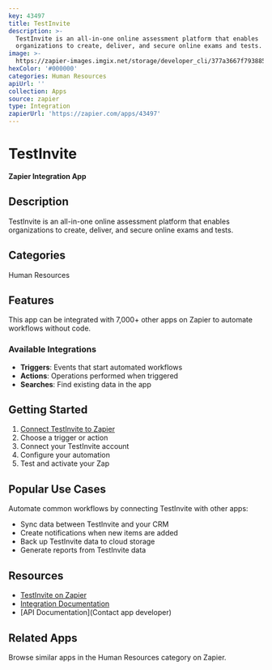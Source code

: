 ```yaml
---
key: 43497
title: TestInvite
description: >-
  TestInvite is an all-in-one online assessment platform that enables
  organizations to create, deliver, and secure online exams and tests.
image: >-
  https://zapier-images.imgix.net/storage/developer_cli/377a3667f793885c8654b5b60ae8e30d_2.png?auto=format%2Ccompress&ixlib=python-3.0.0&q=50
hexColor: '#000000'
categories: Human Resources
apiUrl: ''
collection: Apps
source: zapier
type: Integration
zapierUrl: 'https://zapier.com/apps/43497'
---
```

# TestInvite

**Zapier Integration App**

## Description

TestInvite is an all-in-one online assessment platform that enables organizations to create, deliver, and secure online exams and tests.

## Categories

Human Resources

## Features

This app can be integrated with 7,000+ other apps on Zapier to automate workflows without code.

### Available Integrations

- **Triggers**: Events that start automated workflows
- **Actions**: Operations performed when triggered
- **Searches**: Find existing data in the app

## Getting Started

1. [Connect TestInvite to Zapier](https://zapier.com/apps/43497)
2. Choose a trigger or action
3. Connect your TestInvite account
4. Configure your automation
5. Test and activate your Zap

## Popular Use Cases

Automate common workflows by connecting TestInvite with other apps:

- Sync data between TestInvite and your CRM
- Create notifications when new items are added
- Back up TestInvite data to cloud storage
- Generate reports from TestInvite data

## Resources

- [TestInvite on Zapier](https://zapier.com/apps/43497)
- [Integration Documentation](https://zapier.com/apps/43497/integrations)
- [API Documentation](Contact app developer)

## Related Apps

Browse similar apps in the Human Resources category on Zapier.
